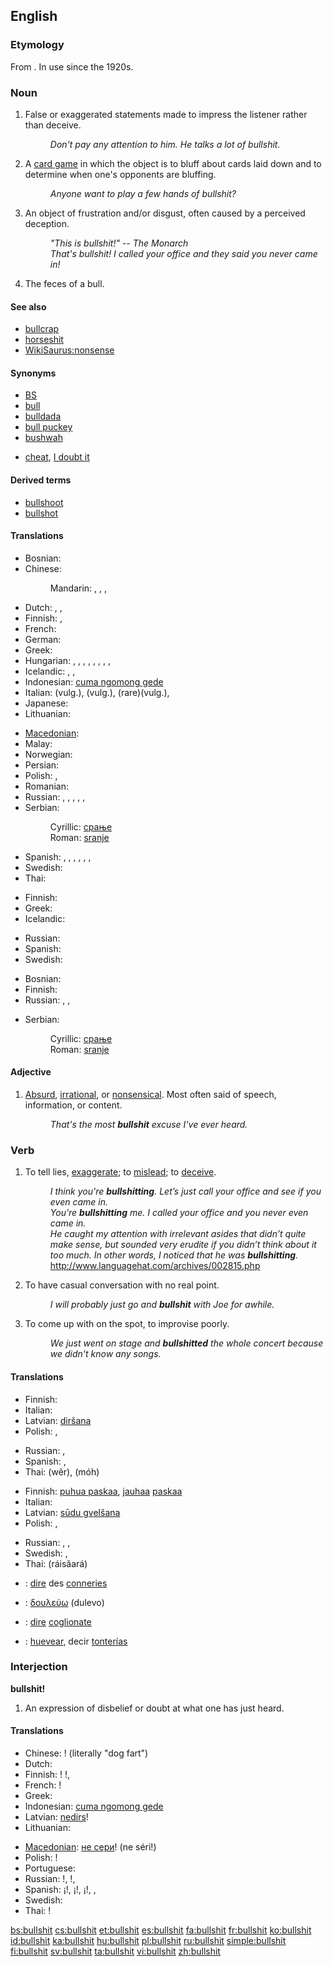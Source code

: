 {{wikipedia}}
==English==

===Etymology===
From {{compound|bull|shit}}. In use since the 1920s.

===Noun===
{{en-noun|-}}

# {{vulgar|slang}} False or exaggerated statements made to impress the listener rather than deceive.
#: ''Don't pay any attention to him.  He talks a lot of bullshit.''
# {{vulgar|slang}} A [[card game]] in which the object is to bluff about cards laid down and to determine when one's opponents are bluffing.
#: ''Anyone want to play a few hands of bullshit?''
# {{vulgar|slang}} An object of frustration and/or disgust, often caused by a perceived deception.
#: ''"This is bullshit!" -- The Monarch''
#: ''That's bullshit!  I called your office and they said you never came in!''
# {{literally}} The feces of a bull.

====See also====
* [[bullcrap]]
* [[horseshit]]
* [[WikiSaurus:nonsense]]

====Synonyms====
* [[BS]]
* [[bull]]
* [[bulldada]]
* [[bull puckey]]
* [[bushwah]]
* {{sense|card game}} [[cheat]], [[I doubt it]]

====Derived terms====
* [[bullshoot]]
* [[bullshot]]

====Translations====
{{trans-top|deceitful statements, etc}}
* Bosnian: {{t-|bs|sranje|n}}
* Chinese:
*: Mandarin: {{t-|cmn|廢話|sc=Hani}},  {{t-|cmn|废话|tr=fèihuà|sc=Hani}},  {{t-|cmn|狗屁|tr=gǒupì|sc=Hani}},  {{t-|cmn|放屁|tr=fàngpì|sc=Hani}}
* Dutch: {{t-|nl|gelul}}, {{t-|nl|onzin}}, {{t-|nl|bullshit}}
* Finnish: {{t+|fi|paskapuhe}}, {{t-|fi|hevonpaska}}
* French: {{t+|fr|conneries|f|p}}
* German: {{t+|de|Quatsch|m}}
* Greek: {{t-|el|μαλακίες|f|p|tr=malakíes}}
* Hungarian: {{t|hu|süketelés}}, {{t+|hu|duma}}, {{t|hu|süket duma}}, {{t|hu|hülyítés}}, {{t+|hu|kamu}}, {{t+|hu|blöff}}, {{t-|hu|humbug}}, {{t|hu|mese habbal}}, {{t|hu|szófosás}}
* Icelandic: {{t|is|kjaftæði|n}}, {{t|is|bull|n}}, {{t|is|þvættingur|m}}
* Indonesian: [[cuma ngomong gede]]
* Italian: {{t+|it|cazzata|f}} (vulg.), {{t+|it|stronzata|f}} (vulg.), {{t-|it|coglionata|f}} (rare)(vulg.),
* Japanese: {{t|ja|でたらめ|tr=detarame}}
* Lithuanian: {{t|lt|nesąmonė|f|p}}
{{trans-mid}}
* [[Macedonian]]: {{t-|mk|срање|n|tr=sránje}}
* Malay: {{t|ms|mengarut|xs=Malay}}
* Norwegian: {{t|no|pisspreik}}
* Persian: {{t|fa|کس شعر|sc=fa-Arab}}
* Polish: {{t+|pl|gówno prawda}},  {{t|pl|pierdoły|p}}
* Romanian: {{t|ro|rahat, căcat|n}}
* Russian: {{t|ru|фигня|f|tr=fignjá}}, {{t+|ru|пиздёж|m|tr=pizdjóž}} {{qualifier|vulgar}}, {{t+|ru|хуйня|m|tr=xujnjá}} {{qualifier|vulgar}}, {{t|ru|херня|m|tr=xernjá}} {{qualifier|vulgar}},  {{t|ru|чепуха|m}}, {{t+|ru|бред сивой кобылы|m|tr=bred sívoj kobýly}} {{qualifier|lit.: delirium of a grey mare}}
* Serbian:
*: Cyrillic: [[срање#Serbian|срање]] {{n}}
*: Roman: [[sranje#Serbian|sranje]] {{n}}
* Spanish: {{t+|es|tontería}}, {{t+|es|pendejada|f|alt=pendejadas}}, {{t-|es|idiotez}}, {{t+|es|huevada}}, {{t+|es|mierda}}, {{t+|es|caca}}, {{t|es|chamullo|m}}
* Swedish: {{t-|sv|skitsnack}}
* Thai: {{t|th|ล้อเล่น|tr=lór lên}}
{{trans-bottom}}

{{trans-top|card game}}
* Finnish: {{t-|fi|fusku}}
* Greek: {{t+|el|σκατά|n|p}}
* Icelandic: {{t-|is|lygari|m}}
{{trans-mid}}
* Russian: {{t|ru|верю-не-верю|tr=v'ér'u-n'e-v'ér'u}} {{gloss|I believe - I don't believe}}
* Spanish: {{t|es|Desconfío}}
* Swedish: {{t|sv|bluffstopp}}
{{trans-bottom}}

{{trans-top|object of frustration}}
* Bosnian: {{t-|bs|sranje|n}}
* Finnish: {{t+|fi|paska}}
* Russian: {{t+|ru|пиздёж|m|tr=pizdjóž}}, {{t+|ru|хуйня|m|tr=xujnjá}}, {{t|ru|херня|m|tr=xernjá}}
{{trans-mid}}
* Serbian:
*: Cyrillic: [[срање#Serbian|срање]] {{n}}
*: Roman: [[sranje#Serbian|sranje]] {{n}}
{{trans-bottom}}

====Adjective====
{{en-adj|more bullshit|most bullshit}}

# {{vulgar|slang}} [[absurd|Absurd]], [[irrational]], or [[nonsensical]]. Most often said of speech, information, or content.
#: ''That's the most '''bullshit''' excuse I've ever heard.''

===Verb===
{{en-verb|bullshits|bullshitting|'''[[bullshitted]]''', ''or sometimes'' '''bullshit''', ''or very rarely'' '''bullshat'''}}

# {{vulgar|slang}} To tell lies, [[exaggerate]]; to [[mislead]]; to [[deceive]].
#: ''I think you're '''bullshitting'''.  Let’s just call your office and see if you even came in.''
#: ''You’re '''bullshitting''' me.  I called your office and you never even came in.''
#: ''He caught my attention with irrelevant asides that didn’t quite make sense, but sounded very erudite if you didn’t think about it too much. In other words, I noticed that he was '''bullshitting'''.'' http://www.languagehat.com/archives/002815.php
# {{vulgar|slang}} To have casual conversation with no real point.
#: ''I will probably just go and '''bullshit''' with Joe for awhile.''
# {{vulgar|slang}} To come up with on the spot, to improvise poorly.
#: ''We just went on stage and '''bullshitted''' the whole concert because we didn't know any songs.''

====Translations====
{{trans-top|to tell lies, exaggerate}}
* Finnish: {{t+|fi|puhua paskaa}}
* Italian: {{t|it|dire cazzate}}
* Latvian: [[diršana]]
* Polish: {{t+|pl|pierdolić}},  {{t+|pl|pieprzyć}}
{{trans-mid}}
* Russian: {{t+|ru|пиздеть|tr=pizd'ét'}}, {{t|ru|дурить|tr=durít'}}
* Spanish: {{t+|es|mentir}},  {{t-|es|fanfarronear}}
* Thai: {{Thai|[[เว่อ]]}} (wêr), {{Thai|[[โม้]]}} (móh)
{{trans-bottom}}

{{trans-top|to have casual conversation with no real point}}
* Finnish: [[puhua paskaa]], [[jauhaa]] [[paska|paskaa]]
* Italian: {{t+|it|cazzeggiare}}
* Latvian: [[sūdu gvelšana]]
* Polish: {{t+|pl|pierdolić}},  {{t+|pl|pieprzyć}}
{{trans-mid}}
* Russian: {{t+|ru|пиздеть|tr=pizd'ét'}}, {{t|ru|базарить|tr=bazárit'}}, {{t|ru|чесать языком|tr=česát' jazykóm}} {{gloss|to scratch with tongue}}
* Swedish: {{t+|sv|prata strunt}}, {{t+|sv|snacka skit}}
* Thai: {{Thai|[[ไร้สาระ]]}} (ráisăará)
{{trans-bottom}}

{{checktrans-top}}
* {{ttbc|fr}}: [[dire]] des [[conneries]]
* {{ttbc|el}}: [[δουλεύω]] (dulevo)
{{trans-mid}}
* {{ttbc|it}}: [[dire]] [[coglionate]]
* {{ttbc|es}}: [[huevear]], decir [[tontería]]s
{{trans-bottom}}

===Interjection===
'''bullshit!'''

# {{vulgar|slang}} An expression of disbelief or doubt at what one has just heard.

====Translations====
{{trans-top|bullshit!}}
* Chinese: {{t-|cmn|狗屁|tr=gǒupì|sc=Hani}}! (literally "dog fart")
* Dutch: {{t-|nl|onzin}}
* Finnish: {{t-|fi|paskanmarjat}}! {{t|fi|ja paskat}}!, {{t|fi|vitut}}
* French: {{t|fr|mon œil}}!
* Greek: {{t-|el|μαλακίες|tr=malakíes}}
* Indonesian: [[cuma ngomong gede]]
* Latvian: [[nedirs]]!
* Lithuanian: {{t|lt|nesąmonė|f}}
{{trans-mid}}
* [[Macedonian]]: [[не сери]]! (ne séri!)
* Polish: {{t|pl|pierdolisz}}!
* Portuguese: {{t|pt|mentira!|f}}
* Russian: {{t|ru|пиздишь|tr=pizdíš}}!, {{t|ru|не пизди|tr=n'e pizdí}}!,  {{t|ru|хуя|tr=huyá}}
* Spanish: ¡{{t-|es|tonterías}}!, ¡{{t-|es|pendejadas}}!, ¡{{t-|es|huevadas}}!,  {{t|es|chorradas|f|p}},  {{t+|es|mierda|f}}
* Swedish: {{t+|sv|skit}}
* Thai: {{t-|th|ขี้โม้|tr=kêe móh}}!
{{trans-bottom}}

[[bs:bullshit]]
[[cs:bullshit]]
[[et:bullshit]]
[[es:bullshit]]
[[fa:bullshit]]
[[fr:bullshit]]
[[ko:bullshit]]
[[id:bullshit]]
[[ka:bullshit]]
[[hu:bullshit]]
[[pl:bullshit]]
[[ru:bullshit]]
[[simple:bullshit]]
[[fi:bullshit]]
[[sv:bullshit]]
[[ta:bullshit]]
[[vi:bullshit]]
[[zh:bullshit]]